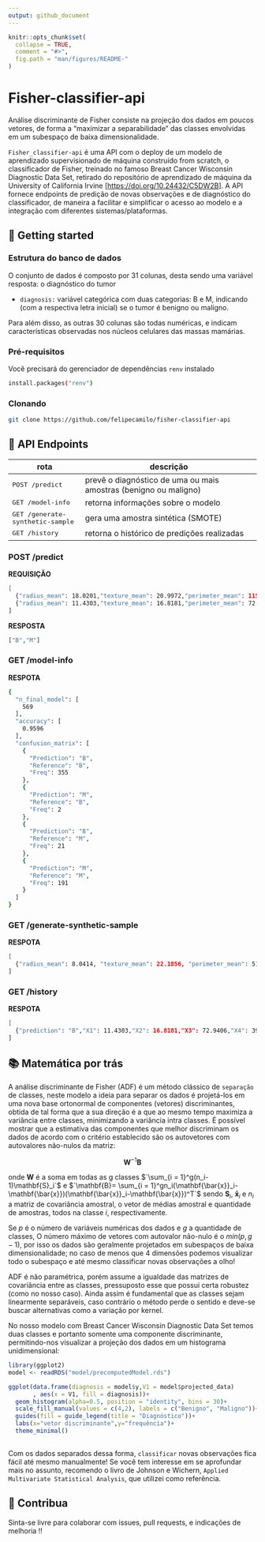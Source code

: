 ```yaml
---
output: github_document
---
```


<!-- README.md is generated from README.Rmd. Please edit that file -->

```r
knitr::opts_chunk$set(
  collapse = TRUE,
  comment = "#>",
  fig.path = "man/figures/README-"
)
```

# Fisher-classifier-api

<!-- badges: start -->
<!-- badges: end -->

Análise discriminante de Fisher consiste na projeção dos dados em poucos vetores, de forma a "maximizar a separabilidade" das classes envolvidas em um subespaço de baixa dimensionalidade.

`Fisher_classifier-api` é uma API com o deploy de um modelo de aprendizado supervisionado de máquina construído from scratch, o classificador de Fisher, treinado no famoso Breast Cancer Wisconsin Diagnostic Data Set, retirado do repositório de aprendizado de máquina da University of California Irvine [<https://doi.org/10.24432/C5DW2B>]. A API fornece endpoints de predição de novas observações e de diagnóstico do classificador, de maneira a facilitar e simplificar o acesso ao modelo e a integração com diferentes sistemas/plataformas.

<h2>🚀 Getting started</h2>

<h3>Estrutura do banco de dados</h3>

O conjunto de dados é composto por 31 colunas, desta sendo uma variável resposta: o diagnóstico do tumor

- `diagnosis:` variável categórica com duas categorias: B e M, indicando (com a respectiva letra inicial) se o tumor é benigno ou maligno.

Para além disso, as outras 30 colunas são todas numéricas, e indicam características observadas nos núcleos celulares das massas mamárias.

<h3>Pré-requisitos</h3>

Você precisará do gerenciador de dependências `renv` instalado

```bash
install.packages("renv")
```
<h3>Clonando</h3>
```bash
git clone https://github.com/felipecamilo/fisher-classifier-api
```

<h2>📍 API Endpoints</h2>

| rota               | descrição                                         
|----------------------|-----------------------------------------------------
| <kbd>POST /predict</kbd>     | prevê o diagnóstico de uma ou mais amostras (benigno ou maligno)
| <kbd>GET /model-info</kbd>     | retorna informações sobre o modelo
| <kbd>GET /generate-synthetic-sample</kbd>     | gera uma amostra sintética (SMOTE)
| <kbd>GET /history</kbd>     | retorna o histórico de predições realizadas

<h3>POST /predict </h3>

**REQUISIÇÃO**
```bash
[
  {"radius_mean": 18.0201,"texture_mean": 20.9972,"perimeter_mean": 115.9262,"area_mean": 1004.6563,"smoothness_mean": 0.0785,"compactness_mean": 0.0776,"concavity_mean": 0.0931,"concave.points_mean": 0.0569,"symmetry_mean": 0.1935,"fractal_dimension_mean": 0.0519,"radius_se": 0.5968,"texture_se": 1.2631,"perimeter_se": 3.8722,"area_se": 66.0802,"smoothness_se": 0.0048,"compactness_se": 0.0324,"concavity_se": 0.0435,"concave.points_se": 0.0123,"symmetry_se": 0.0346,"fractal_dimension_se": 0.0036,"radius_worst": 20.1377,"texture_worst": 26.1416,"perimeter_worst": 129.1461,"area_worst": 1243.1986,"smoothness_worst": 0.097,"compactness_worst": 0.1613,"concavity_worst": 0.2403,"concave.points_worst": 0.1041,"symmetry_worst": 0.3526,"fractal_dimension_worst": 0.0635},
  {"radius_mean": 11.4303,"texture_mean": 16.8181,"perimeter_mean": 72.9406,"area_mean": 399.1871,"smoothness_mean": 0.0951,"compactness_mean": 0.0668,"concavity_mean": 0.0311,"concave.points_mean": 0.0241,"symmetry_mean": 0.1724,"fractal_dimension_mean": 0.0632,"radius_se": 0.1928,"texture_se": 0.8374,"perimeter_se": 1.2125,"area_se": 14.0645,"smoothness_se": 0.009,"compactness_se": 0.0109,"concavity_se": 0.0129,"concave.points_se": 0.0078,"symmetry_se": 0.0196,"fractal_dimension_se": 0.0025,"radius_worst": 12.4978,"texture_worst": 21.4743,"perimeter_worst": 79.5112,"area_worst": 476.6553,"smoothness_worst": 0.1516,"compactness_worst": 0.1259,"concavity_worst": 0.1178,"concave.points_worst": 0.0716,"symmetry_worst": 0.2915,"fractal_dimension_worst": 0.0816}
]
```
**RESPOSTA**

```bash
["B","M"]
```

<h3>GET /model-info </h3>

**RESPOTA**

```bash
{
  "n_final_model": [
    569
  ],
  "accuracy": [
    0.9596
  ],
  "confusion_matrix": [
    {
      "Prediction": "B",
      "Reference": "B",
      "Freq": 355
    },
    {
      "Prediction": "M",
      "Reference": "B",
      "Freq": 2
    },
    {
      "Prediction": "B",
      "Reference": "M",
      "Freq": 21
    },
    {
      "Prediction": "M",
      "Reference": "M",
      "Freq": 191
    }
  ]
}
```
<h3>GET /generate-synthetic-sample </h3>

**RESPOTA**

```bash
[
  {"radius_mean": 8.0414, "texture_mean": 22.1856, "perimeter_mean": 51.2003, "area_mean": 195.0407, "smoothness_mean": 0.078, "compactness_mean": 0.0969, "concavity_mean": 0.081, "concave.points_mean": 0.0133, "symmetry_mean": 0.1976, "fractal_dimension_mean": 0.0734, "radius_se": 0.2679, "texture_se": 1.7554, "perimeter_se": 1.7479, "area_se": 13.6686, "smoothness_se": 0.0104, "compactness_se": 0.035, "concavity_se": 0.0475, "concave.points_se": 0.0063, "symmetry_se": 0.0245, "fractal_dimension_se": 0.0083, "radius_worst": 9.2328, "texture_worst": 29.9715, "perimeter_worst": 58.4978, "area_worst": 257.0731,  "smoothness_worst": 0.1347, "compactness_worst": 0.2892, "concavity_worst": 0.3299, "concave.points_worst": 0.0483, "symmetry_worst": 0.3148, "fractal_dimension_worst": 0.1183}
]
```

<h3>GET /history </h3>

**RESPOTA**

```bash
[
  {"prediction": "B","X1": 11.4303,"X2": 16.8181,"X3": 72.9406,"X4": 399.1871,"X5": 0.0951,"X6": 0.0668,"X7": 0.0311,"X8": 0.0241,"X9": 0.1724,"X10": 0.0632,"X11": 0.1928,"X12": 0.8374,"X13": 1.2125,"X14": 14.0645,"X15": 0.009,"X16": 0.0109,"X17": 0.0129,"X18": 0.0078,"X19": 0.0196,"X20": 0.0025,"X21": 12.4978,"X22": 21.4743,"X23": 79.5112,"X24": 476.6553,"X25": 0.1516,"X26": 0.1259,"X27": 0.1178,"X28": 0.0716,"X29": 0.2915,"X30": 0.081}
]
```
<h2>📚 Matemática por trás</h2>
A análise discriminante de Fisher (ADF) é um método clássico de `separação` de classes, neste modelo a ideia para separar os dados é projetá-los em uma nova base ortonormal de componentes (vetores) discriminantes, obtida de tal forma que a sua direção é a que ao mesmo tempo maximiza a variância entre classes, minimizando a variância intra classes. É possível mostrar que a estimativa das componentes que melhor discriminam os dados de acordo com o critério establecido são os autovetores com autovalores não-nulos da matriz:

$$\mathbf{W}^{-1}\mathbf{B}
$$

onde $\mathbf{W}$ é a soma em todas as g classes $`\sum_{i = 1}^g(n_i-1)\mathbf{S}_i`$ e $`\mathbf{B}= \sum_{i = 1}^gn_i(\mathbf{\bar{x}}_i-\mathbf{\bar{x}})(\mathbf{\bar{x}}_i-\mathbf{\bar{x}})^T`$ sendo $\mathbf{S}_i$, $\mathbf{\bar{x}}_i$ e $n_i$ a matriz de covariância amostral, o vetor de médias amostral e quantidade de amostras, todos na classe $i$, respectivamente.

Se $p$ é o número de variáveis numéricas dos dados e $g$ a quantidade de classes, O número máximo de vetores com autovalor não-nulo é o $min(p,g-1)$, por isso os dados são geralmente projetados em subespaços de baixa dimensionalidade; no caso de menos que 4 dimensões podemos visualizar todo o subespaço e até mesmo classificar novas observações a olho!

ADF é não paramétrica, porém assume a igualdade das matrizes de covariância entre as classes, pressuposto esse que possui certa robustez (como no nosso caso). Ainda assim é fundamental que as classes sejam linearmente separáveis, caso contrário o método perde o sentido e deve-se buscar alternativas como a variação por kernel.

No nosso modelo com Breast Cancer Wisconsin Diagnostic Data Set temos duas classes e portanto somente uma componente discriminante, permitindo-nos visualizar a projeção dos dados em um histograma unidimensional:

```r
library(ggplot2)
model <- readRDS("model/precomputedModel.rds")

ggplot(data.frame(diagnosis = model$y,V1 = model$projected_data)
       , aes(x = V1, fill = diagnosis))+
  geom_histogram(alpha=0.5, position = "identity", bins = 30)+
  scale_fill_manual(values = c(4,2), labels = c("Benigno", "Maligno"))+
  guides(fill = guide_legend(title = "Diagnóstico"))+
  labs(x="vetor discriminante",y="frequência")+
  theme_minimal()
  
```

Com os dados separados dessa forma, `classificar` novas observações fica fácil até mesmo manualmente! Se você tem interesse em se aprofundar mais no assunto, recomendo o livro de Johnson e Wichern, `Applied Multivariate Statistical Analysis`, que utilizei como referência.

<h2>🤝 Contribua</h2>

Sinta-se livre para colaborar com issues, pull requests, e indicações de melhoria !!








